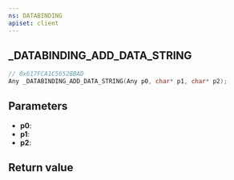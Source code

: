 ```yaml
---
ns: DATABINDING
apiset: client
---
```

## _DATABINDING_ADD_DATA_STRING

```c
// 0x617FCA1C5652BBAD
Any _DATABINDING_ADD_DATA_STRING(Any p0, char* p1, char* p2);
```


## Parameters
* **p0**:
* **p1**:
* **p2**:

## Return value